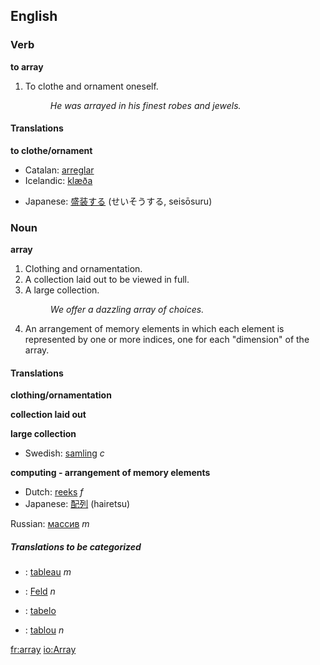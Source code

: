 ==English==

===Verb===
'''to array'''

#<!--DefA--> To clothe and ornament oneself.
#: ''He was arrayed in his finest robes and jewels.''

====Translations====
'''to clothe/ornament'''
{{top}}
*Catalan: [[arreglar]]
*Icelandic: [[klæða]]
{{mid}}
*Japanese: [[盛装する]] (せいそうする, seisōsuru)
{{bottom}}

===Noun===
'''array'''

#<!--DefB--> Clothing and ornamentation.
#<!--DefC--> A collection laid out to be viewed in full.
#<!--DefD--> A large collection.
#: ''We offer a dazzling array of choices.''
#<!--DefE--> {{computing}} An arrangement of memory elements in which each element is represented by one or more indices, one for each "dimension" of the array.

====Translations====
<!--DefB-->'''clothing/ornamentation'''
{{top}}
{{mid}}
{{bottom}}

<!--DefC-->'''collection laid out'''
{{top}}
{{mid}}
{{bottom}}

<!--DefD-->'''large collection'''
{{top}}
{{mid}}
*Swedish: [[samling]] ''c''
{{bottom}}

<!--DefE-->'''computing - arrangement of memory elements'''
{{top}}
*Dutch: [[reeks]] ''f''
*Japanese: [[配列]] (hairetsu)
{{mid}}
Russian: [[массив]] ''m''
{{bottom}}

=====Translations to be categorized=====
{{checktrans}}
<!--Remove this section once all of the translations below have been moved into the tables above.-->
*{{ttbc|French}}: [[tableau]] ''m''
*{{ttbc|German}}: [[Feld]] ''n''
*{{ttbc|[[Ido]]}}: [[tabelo]]
*{{ttbc|Romanian}}: [[tablou]] ''n''

[[fr:array]]
[[io:Array]]